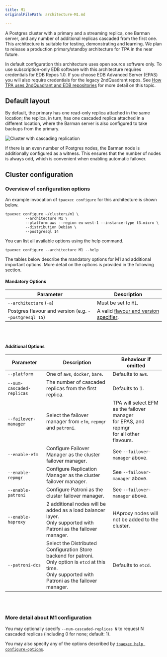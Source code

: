 ```yaml
---
title: M1
originalFilePath: architecture-M1.md

---
```


A Postgres cluster with a primary and a streaming replica, one Barman
server, and any number of additional replicas cascaded from the first
one. This architecture is suitable for testing, demonstrating and
learning. We plan to release a production primary/standby architecture
for TPA in the near future.

In default configuration this architecture uses open source software
only. To use subscription-only EDB software with this architecture
requires credentials for EDB Repos 1.0. If you choose EDB Advanced
Server (EPAS) you will also require credentials for the legacy
2ndQuadrant repos.
See [How TPA uses 2ndQuadrant and EDB repositories](reference/2q_and_edb_repositories/)
for more detail on this topic.

## Default layout

By default, the primary has one read-only replica attached in the same
location; the replica, in turn, has one cascaded replica attached in a
different location, where the Barman server is also configured to take
backups from the primary.

![Cluster with cascading replication](images/m1.png)

If there is an even number of Postgres nodes, the Barman node is
additionally configured as a witness. This ensures that the
number of nodes is always odd, which is convenient when
enabling automatic failover.

## Cluster configuration

### Overview of configuration options

An example invocation of `tpaexec configure` for this architecture
is shown below.

```shell
tpaexec configure ~/clusters/m1 \
         --architecture M1 \
         --platform aws --region eu-west-1 --instance-type t3.micro \
         --distribution Debian \
         --postgresql 14
```

You can list all available options using the help command.

```shell
tpaexec configure --architecture M1 --help
```

The tables below describe the mandatory options for M1
and additional important options.
More detail on the options is provided in the following section.

#### Mandatory Options

| Parameter                                             | Description                                                                               |
| ----------------------------------------------------- | ----------------------------------------------------------------------------------------- |
| `--architecture` (`-a`)                               | Must be set to `M1`.                                                                      |
| Postgres flavour and version (e.g. `--postgresql 15`) | A valid [flavour and version specifier](tpaexec-configure/#postgres-flavour-and-version). |

<br/><br/>

#### Additional Options

| Parameter                 | Description                                                                                                                                                       | Behaviour if omitted                                                                                 |
| ------------------------- | ----------------------------------------------------------------------------------------------------------------------------------------------------------------- | ---------------------------------------------------------------------------------------------------- |
| `--platform`              | One of `aws`, `docker`, `bare`.                                                                                                                                   | Defaults to `aws`.                                                                                   |
| `--num-cascaded-replicas` | The number of cascaded replicas from the first replica.                                                                                                           | Defaults to 1.                                                                                       |
| `--failover-manager`      | Select the failover manager from `efm`, `repmgr` and `patroni`.                                                                                                   | TPA will select EFM<br/>as the failover manager<br/>for EPAS, and repmgr<br/>for all other flavours. |
| `--enable-efm`            | Configure Failover Manager as the cluster failover manager.                                                                                                       | See `--failover-manager` above.                                                                      |
| `--enable-repmgr`         | Configure Replication Manager as the cluster failover manager.                                                                                                    | See `--failover-manager` above.                                                                      |
| `--enable-patroni`        | Configure Patroni as the cluster failover manager.                                                                                                                | See `--failover-manager` above.                                                                      |
| `--enable-haproxy`        | 2 additional nodes will be added as a load balancer layer.<br/>Only supported with Patroni as the failover manager.                                               | HAproxy nodes will not be added to the cluster.                                                      |
| `--patroni-dcs`           | Select the Distributed Configuration Store backend for patroni.<br/>Only option is `etcd` at this time. <br/>Only supported with Patroni as the failover manager. | Defaults to `etcd`.                                                                                  |

<br/><br/>

### More detail about M1 configuration

You may optionally specify `--num-cascaded-replicas N` to request N
cascaded replicas (including 0 for none; default: 1).

You may also specify any of the options described by
[`tpaexec help configure-options`](tpaexec-configure/).
